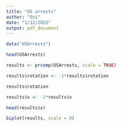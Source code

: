 ```yaml
---
title: "US arrests"
author: "Ozi"
date: "1/12/2022"
output: pdf_document
---
```


```r


data("USArrests")

head(USArrests)
```

```r

results <- prcomp(USArrests, scale = TRUE)

results$rotation <- -1*results$rotation

results$rotation

```
```r

results$x <- -1*results$x

head(results$x)
```

```r

biplot(results, scale = 0)
```